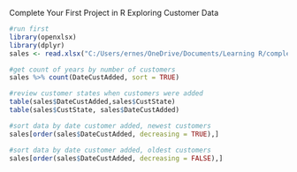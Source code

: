 Complete Your First Project in R
Exploring Customer Data

```{r}
#run first
library(openxlsx)
library(dplyr)
sales <- read.xlsx("C:/Users/ernes/OneDrive/Documents/Learning R/complete-your-first-project-in-R-3820081-main/complete-your-first-project-in-R-3820081-main/Red30 Tech Sales.xlsx", 1, detectDates = TRUE)
```

```{r}
#get count of years by number of customers 
sales %>% count(DateCustAdded, sort = TRUE)
```

```{r}
#review customer states when customers were added
table(sales$DateCustAdded,sales$CustState)
table(sales$CustState, sales$DateCustAdded)
```

```{r}
#sort data by date customer added, newest customers
sales[order(sales$DateCustAdded, decreasing = TRUE),]
```

```{r}
#sort data by date customer added, oldest customers
sales[order(sales$DateCustAdded, decreasing = FALSE),]
```


